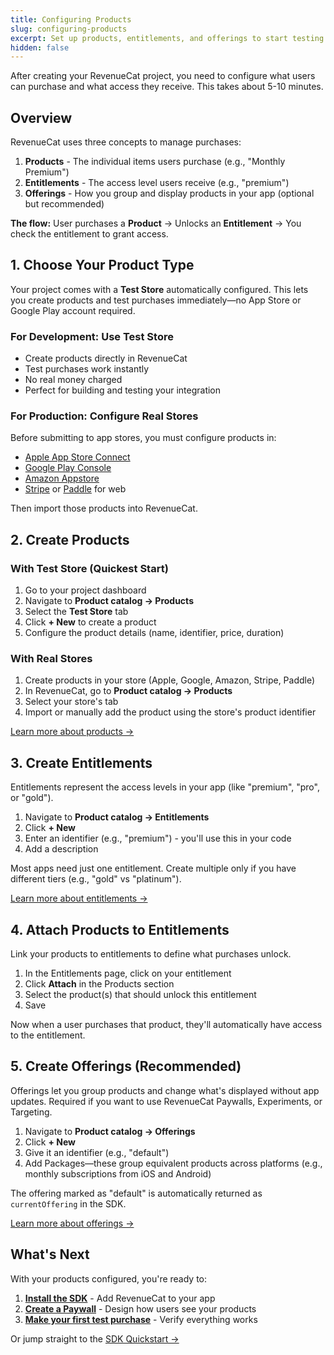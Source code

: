 ```yaml
---
title: Configuring Products
slug: configuring-products
excerpt: Set up products, entitlements, and offerings to start testing purchases
hidden: false
---
```


After creating your RevenueCat project, you need to configure what users can purchase and what access they receive. This takes about 5-10 minutes.

## Overview

RevenueCat uses three concepts to manage purchases:

1. **Products** - The individual items users purchase (e.g., "Monthly Premium")
2. **Entitlements** - The access level users receive (e.g., "premium")
3. **Offerings** - How you group and display products in your app (optional but recommended)

**The flow:** User purchases a **Product** → Unlocks an **Entitlement** → You check the entitlement to grant access.

## 1. Choose Your Product Type

Your project comes with a **Test Store** automatically configured. This lets you create products and test purchases immediately—no App Store or Google Play account required.

### For Development: Use Test Store

- Create products directly in RevenueCat
- Test purchases work instantly
- No real money charged
- Perfect for building and testing your integration

### For Production: Configure Real Stores

Before submitting to app stores, you must configure products in:

- [Apple App Store Connect](/getting-started/entitlements/ios-products)
- [Google Play Console](/getting-started/entitlements/android-products)
- [Amazon Appstore](/getting-started/entitlements/amazon-product-setup)
- [Stripe](/getting-started/entitlements/stripe-products) or [Paddle](/getting-started/entitlements/paddle-products) for web

Then import those products into RevenueCat.

## 2. Create Products

### With Test Store (Quickest Start)

1. Go to your project dashboard
2. Navigate to **Product catalog → Products**
3. Select the **Test Store** tab
4. Click **+ New** to create a product
5. Configure the product details (name, identifier, price, duration)

### With Real Stores

1. Create products in your store (Apple, Google, Amazon, Stripe, Paddle)
2. In RevenueCat, go to **Product catalog → Products**
3. Select your store's tab
4. Import or manually add the product using the store's product identifier

[Learn more about products →](/offerings/products-overview)

## 3. Create Entitlements

Entitlements represent the access levels in your app (like "premium", "pro", or "gold").

1. Navigate to **Product catalog → Entitlements**
2. Click **+ New**
3. Enter an identifier (e.g., "premium") - you'll use this in your code
4. Add a description

Most apps need just one entitlement. Create multiple only if you have different tiers (e.g., "gold" vs "platinum").

[Learn more about entitlements →](/getting-started/entitlements)

## 4. Attach Products to Entitlements

Link your products to entitlements to define what purchases unlock.

1. In the Entitlements page, click on your entitlement
2. Click **Attach** in the Products section
3. Select the product(s) that should unlock this entitlement
4. Save

Now when a user purchases that product, they'll automatically have access to the entitlement.

## 5. Create Offerings (Recommended)

Offerings let you group products and change what's displayed without app updates. Required if you want to use RevenueCat Paywalls, Experiments, or Targeting.

1. Navigate to **Product catalog → Offerings**
2. Click **+ New**
3. Give it an identifier (e.g., "default")
4. Add Packages—these group equivalent products across platforms (e.g., monthly subscriptions from iOS and Android)

The offering marked as "default" is automatically returned as `currentOffering` in the SDK.

[Learn more about offerings →](/offerings/offerings)

## What's Next

With your products configured, you're ready to:

1. **[Install the SDK](/getting-started/installation)** - Add RevenueCat to your app
2. **[Create a Paywall](/tools/paywalls)** - Design how users see your products
3. **[Make your first test purchase](/getting-started/quickstart#make-a-purchase)** - Verify everything works

Or jump straight to the [SDK Quickstart →](/getting-started/quickstart)
